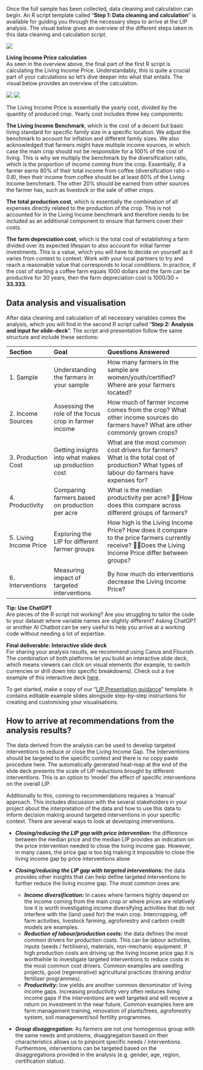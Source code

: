Once the full sample has been collected, data cleaning and calculation can begin. An R script template called “**Step 1: Data cleaning and calculation**” is available for guiding you through the necessary steps to arrive at the LIP analysis. The visual below gives an overview of the different steps taken in this data cleaning and calculation script.   

<img src="/images/conclusion/analysis-3.png" />

**Living Income Price calculation**  
As seen in the overview above, the final part of the first R script is calculating the Living Income Price. Understandably, this is quite a crucial part of your calculations so let’s dive deeper into what that entails.  The visual below provides an overview of the calculation.

<img src="/images/conclusion/analysis-4.png" />
 
<img src="/images/conclusion/analysis-5.png" />
  
The Living Income Price is essentially the yearly cost, divided by the quantity of produced crop. Yearly cost includes three key components: 

**The Living Income Benchmark**, which is the cost of a decent but basic living standard for specific family size in a specific location. We adjust the benchmark to account for inflation and different family sizes. We also acknowledged that farmers might have multiple income sources, in which case the main crop should not be responsible for a 100% of the cost of living. This is why we multiply the benchmark by the diversification ratio, which is the proportion of income coming from the crop. Essentially,  if a farmer earns 80% of their total income from coffee (diversification ratio \= 0.8), then their income from coffee should be at least 80% of the Living Income benchmark. The other 20% should be earned from other sources the farmer has, such as livestock or the sale of other crops. 

**The total production cost**, which is essentially the combination of all expenses directly related to the production of the crop. This is not accounted for in the Living Income benchmark and therefore needs to be included as an additional component to ensure that farmers cover their costs. 

**The farm depreciation cost**, which is the total cost of establishing a farm divided over its expected lifespan to also account for initial farmer investments. This is a value, which you will have to decide on yourself as it varies from context to context. Work with your local partners to try and reach a reasonable value that corresponds to local conditions. In practice, if the cost of starting a coffee farm equals 1000 dollars and the farm can be productive for 30 years, then the farm depreciation cost is 1000/30 \= **33.333.** 

## **Data analysis and visualisation**

After data cleaning and calculation of all necessary variables comes the analysis, which you will find in the second R script called “**Step 2: Analysis and input for slide-deck**”. The script and presentation follow the same structure and include these sections: 

| Section  | Goal  | Questions Answered |
| :---- | :---- | :---- |
| 1\. Sample | Understanding the farmers in your sample | How many farmers in the sample are women/youth/certified?  Where are your farmers located? |
| 2\. Income Sources | Assessing the role of the focus crop in farmer income | How much of farmer income comes from the crop? What other income sources do farmers have?  What are other commonly grown crops? |
| 3\. Production Cost | Getting insights into what makes up production cost | What are the most common cost drivers for farmers?  What is the total cost of production?  What types of labour do farmers have expenses for? |
| 4\. Productivity  | Comparing farmers based on production per acre | What is the median productivity per acre? How does this compare across different groups of farmers? |
| 5\. Living Income Price | Exploring the LIP for different farmer groups | How high is the Living Income Price?  How does it compare to the price farmers currently receive? Does the Living Income Price differ between groups? |
| 6\. Interventions | Measuring impact of targeted interventions | By how much do interventions decrease the Living Income Price? |

**Tip: Use ChatGPT**  
Are pieces of the R script not working? Are you struggling to tailor the code to your dataset where variable names are slightly different? Asking ChatGPT or another AI Chatbot can be very useful to help you arrive at a working code without needing a lot of expertise. 

**Final deliverable: Interactive slide deck**  
For sharing your analysis results, we recommend using Canva and Flourish. The combination of both platforms let you build an interactive slide deck, which means viewers can click on visual elements (for example, to switch currencies or drill down into specific breakdowns). Check out a live example of this interactive deck [here](https://www.canva.com/design/DAGrh9dXcSI/9cmn61SU7O_gt_YrRRNM0Q/view?utm_content=DAGrh9dXcSI&utm_campaign=designshare&utm_medium=link2&utm_source=uniquelinks&utlId=h445bc8c2d2).

To get started, make a copy of our “[LIP Presentation guidance](https://www.canva.com/design/DAGqCK1v2pc/I-sNxjJdPmVnjUchRUHWNQ/view?utm_content=DAGqCK1v2pc&utm_campaign=designshare&utm_medium=link&utm_source=publishsharelink&mode=preview)” template. It contains editable example slides alongside step-by-step instructions for creating and customising your visualisations.

## **How to arrive at recommendations from the analysis results?**

The data derived from the analysis can be used to develop targeted interventions to reduce or close the Living Income Gap. The interventions should be targeted to the specific context and there is no copy paste procedure here. The automatically generated heat-map at the end of the slide deck presents the scale of LIP reductions brought by different interventions. This is an option to ‘model’ the effect of specific interventions on the overall LIP.

Additionally to this, coming to recommendations requires a ‘manual’ approach. This includes discussion with the several stakeholders in your project about the interpretation of the data and how to use this data to inform decision making around targeted interventions in your specific context.  There are several ways to look at developing interventions. 

* ***Closing/reducing the LIP gap with price intervention:*** the difference between the median price and the median LIP provides an indication on the price intervention needed to close the living income gap. However, in many cases, the price gap is too big making it impossible to close the living income gap by price interventions alone  
* ***Closing/reducing the LIP gap with targeted interventions:***  the data provides other insights that can help define targeted interventions to further reduce the living income gap. The most common ones are:  
  * ***Income diversification:*** In cases where farmers highly depend on the income coming from the main crop or where prices are relatively low it is worth investigating income diversifying activities that do not interfere with the (land used for) the main crop. Intercropping, off farm activities, livestock farming, agroforestry and carbon credit models are examples.  
  * ***Reduction of labour/production costs:*** the data defines the most common drivers for production costs. This can be labour activities, inputs (seeds / fertilisers), materials, non-mechanic equipment. If high production costs are driving up the living income price gap it is worthwhile to investigate targeted interventions to reduce costs in the most common cost drivers. Common examples are seedling projects, good (regenerative) agricultural practices (training and/or fertiliser programmes).   
  * ***Productivity:*** low yields are another common denominator of living income gaps. Increasing productivity very often reduces living income gaps if the interventions are well targeted and will receive a return on investment in the near future. Common examples here are farm management training, renovation of plants/trees, agroforestry system, soil management/soil fertility programmes.

* ***Group disaggregation:*** As farmers are not one homogenous group with the same needs and problems, disaggregation based on their characteristics allows us  to pinpoint specific needs / interventions. Furthermore, interventions can be targeted based on the disaggregations provided in the analysis (e.g. gender, age,  region, certification status). 

[^1]:  Smallholders are defined by the producers, as the definition of smallholder varies per country and crop.